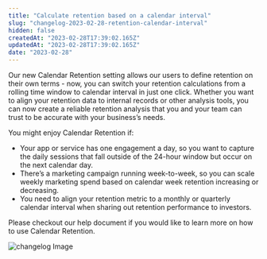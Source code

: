 ```yaml
---
title: "Calculate retention based on a calendar interval"
slug: "changelog-2023-02-28-retention-calendar-interval"
hidden: false
createdAt: "2023-02-28T17:39:02.165Z"
updatedAt: "2023-02-28T17:39:02.165Z"
date: "2023-02-28"
---
```


Our new Calendar Retention setting allows our users to define retention on their own terms - now, you can switch your retention calculations from a rolling time window to calendar interval in just one click. Whether you want to align your retention data to internal records or other analysis tools, you can now create a reliable retention analysis that you and your team can trust to be accurate with your business’s needs.

You might enjoy Calendar Retention if:

- Your app or service has one engagement a day, so you want to capture the daily sessions that fall outside of the 24-hour window but occur on the next calendar day.
- There’s a marketing campaign running week-to-week, so you can scale weekly marketing spend based on calendar week retention increasing or decreasing.
- You need to align your retention metric to a monthly or quarterly calendar interval when sharing out retention performance to investors.

Please checkout our help document if you would like to learn more on how to use Calendar Retention.

![changelog Image](/changelog-2023-02-28-retention-calendar-interval.png)
